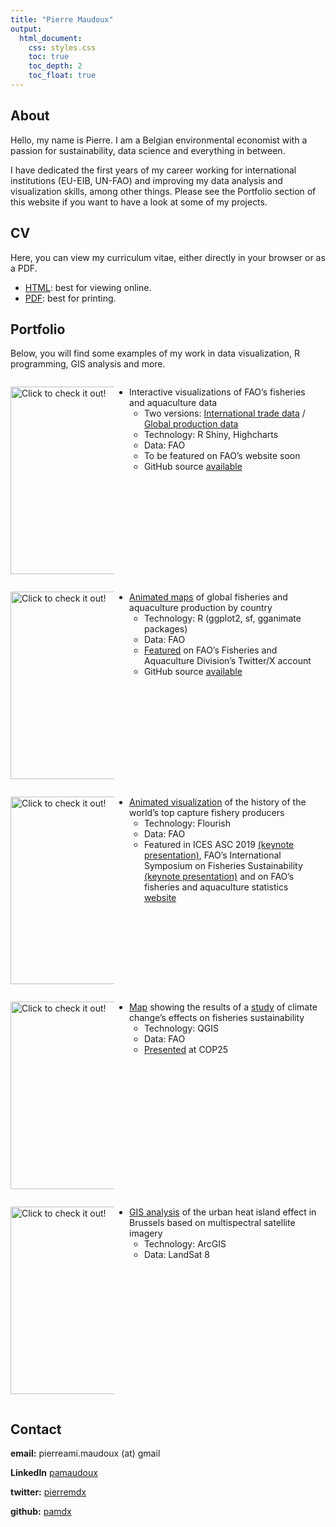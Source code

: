 ```yaml
---
title: "Pierre Maudoux"
output:
  html_document:
    css: styles.css
    toc: true
    toc_depth: 2
    toc_float: true
---
```


## About

Hello, my name is Pierre. I am a Belgian environmental economist with a passion for sustainability, data science and everything in between.

<!-- ![](https://avatars.githubusercontent.com/u/59026485?v=4){width=250} -->

I have dedicated the first years of my career working for international institutions (EU-EIB, UN-FAO) and improving my data analysis and visualization skills, among other things. Please see the Portfolio section of this website if you want to have a look at some of my projects.

## CV

Here, you can view my curriculum vitae, either directly in your browser or as a PDF.

- <a href="https://pamdx.github.io/cv/cv.html" target="_blank">HTML</a>: best for viewing online.
- <a href="https://pamdx.github.io/cv/cv.pdf" target="_blank">PDF</a>: best for printing.

## Portfolio

Below, you will find some examples of my work in data visualization, R programming, GIS analysis and more.

:::: {style="display: flex; flex-flow: row wrap;"}
<!-- TRADE/PROD VIZ -->

::: {style="width: 33%;"} 
<!-- LEFT -->
<a href="https://pamdex.shinyapps.io/fishstat_trade_viz" target="_blank">![Click to check it out!](https://user-images.githubusercontent.com/59026485/187459824-b0ff3b42-0937-4f7e-8702-3d770b2f0301.png){width=300}</a>

:::

::: {style="width: 66%;"} 
<!-- RIGHT -->
- Interactive visualizations of FAO's fisheries and aquaculture data
  + Two versions: <a href="https://pamdex.shinyapps.io/fishstat_trade_viz" target="_blank">International trade data</a> / <a href="https://pamdex.shinyapps.io/fishstat_prod_viz" target="_blank">Global production data</a>
  + Technology: R Shiny, Highcharts
  + Data: FAO
  + To be featured on FAO's website soon
  + GitHub source <a href="https://github.com/pamdx/fishstat_trade_viz" target="_blank">available</a>

:::

<!-- ANIMATED PRODUCTION MAPS -->

::: {style="width: 33%;"}
<!-- LEFT -->
<a href="https://github.com/pamdx/personal_site/assets/59026485/a924f56a-84e8-454d-9610-746a0ff2fc8b" target="_blank">![Click to check it out!](https://github.com/pamdx/personal_site/assets/59026485/ed244ca8-c0d2-4d99-85eb-28e50b7f39cc){width=300}</a>

:::

::: {style="width: 66%;"}
<!-- RIGHT -->
- <a href="https://github.com/pamdx/personal_site/assets/59026485/a924f56a-84e8-454d-9610-746a0ff2fc8b" target="_blank">Animated maps</a> of global fisheries and aquaculture production by country
  + Technology: R (ggplot2, sf, gganimate packages)
  + Data: FAO
  + <a href="https://x.com/pierremdx/status/1791485014510637556" target="_blank">Featured</a> on FAO's Fisheries and Aquaculture Division's Twitter/X account
  + GitHub source <a href="https://github.com/pamdx/fao_website_animations" target="_blank">available</a>

:::

<!-- BAR CHART RACE -->

::: {style="width: 33%;"} 
<!-- LEFT -->
<a href="https://flourish-user-preview.com/11618730/297ssfVT8suqPqg8XFQeb2JLfzgZi4NWZWuYswoCyNq60NmJZnfvlmIdRxC8sFGL/" target="_blank">![Click to check it out!](https://user-images.githubusercontent.com/59026485/204809496-171d0076-4e78-4500-b950-2489e82f1ec3.png){width=300}</a>

:::

::: {style="width: 66%;"} 
<!-- RIGHT -->
- <a href="https://flourish-user-preview.com/11618730/297ssfVT8suqPqg8XFQeb2JLfzgZi4NWZWuYswoCyNq60NmJZnfvlmIdRxC8sFGL/" target="_blank">Animated visualization</a> of the history of the world's top capture fishery producers 
  + Technology: Flourish
  + Data: FAO
  + Featured in ICES ASC 2019 <a href="https://youtu.be/7Od1UhPvwjg?t=614" target="_blank">(keynote presentation)</a>, FAO's International Symposium on Fisheries Sustainability <a href="https://www.fao.org/about/meetings/sustainable-fisheries-symposium/presentations/fr/" target="_blank">(keynote presentation)</a> and on FAO's fisheries and aquaculture statistics <a href="https://www.fao.org/fishery/en/fishstat" target="_blank">website</a>

:::

<!-- CC STUDY MAP -->

::: {style="width: 33%;"} 
<!-- LEFT -->
<a href="https://pamdx.github.io/personal_site/documents/cc_study.pdf" target="_blank">![Click to check it out!](https://user-images.githubusercontent.com/59026485/211545095-8c9aec91-b568-473b-a1c2-bedcbe40cbe3.png){width=300}</a>

:::

::: {style="width: 66%;"} 
<!-- RIGHT -->
- <a href="https://pamdx.github.io/personal_site/documents/cc_study.pdf" target="_blank">Map</a> showing the results of a <a href="https://www.fao.org/3/i9705en/i9705en.pdf#page=100" target="_blank">study</a> of climate change's effects on fisheries sustainability
  + Technology: QGIS
  + Data: FAO
  + <a href="https://www.gcca.eu/multimedia/gcca-cop25-adaptation-and-mitigation-strategies-changing-oceans" target="_blank">Presented</a> at COP25

:::

<!-- UHIE GIS -->

::: {style="width: 33%;"} 
<!-- LEFT -->
<a href="https://pamdx.github.io/personal_site/documents/UHIE.pdf" target="_blank">![Click to check it out!](https://user-images.githubusercontent.com/59026485/204821929-1d502e9f-fabc-40ef-86b9-7cadb3255300.png){width=300}</a>

:::

::: {style="width: 66%;"} 
<!-- RIGHT -->
- <a href="https://pamdx.github.io/personal_site/documents/UHIE.pdf" target="_blank">GIS analysis</a> of the urban heat island effect in Brussels based on multispectral satellite imagery
  + Technology: ArcGIS
  + Data: LandSat 8
  
:::

::::

## Contact

**email:** pierreami.maudoux (at) gmail

**LinkedIn** <a href="https://www.linkedin.com/in/pamaudoux/">pamaudoux </a>

**twitter:** <a href="https://twitter.com/pierremdx">pierremdx </a>
   
**github:** <a href="https://github.com/pamdx" target="_blank">pamdx </a>